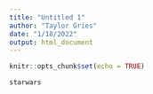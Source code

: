 ```yaml
---
title: "Untitled 1"
author: "Taylor Gries"
date: "1/18/2022"
output: html_document
---
```


```r
knitr::opts_chunk$set(echo = TRUE)
```

```r
starwars
```

